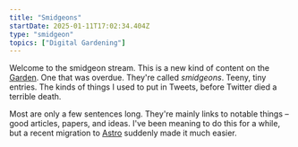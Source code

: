 ```yaml
---
title: "Smidgeons"
startDate: 2025-01-11T17:02:34.404Z
type: "smidgeon"
topics: ["Digital Gardening"]
---
```


Welcome to the smidgeon stream. This is a new kind of content on the [Garden](/garden). One that was
overdue. They're called _smidgeons_. Teeny, tiny entries. The kinds of things I used to put in
Tweets, before Twitter died a terrible death.

Most are only a few sentences long. They're mainly links to notable things – good articles, papers,
and ideas. I've been meaning to do this for a while, but a recent migration to
[Astro](https://astro.build/) suddenly made it much easier.
